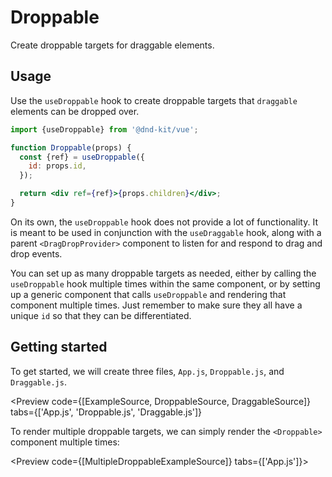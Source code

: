 
# Droppable

Create droppable targets for draggable elements.

<Preview of={Hero} hero />

## Usage

Use the `useDroppable` hook to create droppable targets that `draggable` elements can be dropped over.

```jsx
import {useDroppable} from '@dnd-kit/vue';

function Droppable(props) {
  const {ref} = useDroppable({
    id: props.id,
  });

  return <div ref={ref}>{props.children}</div>;
}
```

On its own, the `useDroppable` hook does not provide a lot of functionality. It is meant to be used in conjunction with the `useDraggable` hook, along with a parent `<DragDropProvider>` component to listen for and respond to drag and drop events.

You can set up as many droppable targets as needed, either by calling the `useDroppable` hook multiple times within the same component, or by setting up a generic component that calls `useDroppable` and rendering that component multiple times. Just remember to make sure they all have a unique `id` so that they can be differentiated.

## Getting started

To get started, we will create three files, `App.js`, `Droppable.js`, and `Draggable.js`.

<Preview
  code={[ExampleSource, DroppableSource, DraggableSource]}
  tabs={['App.js', 'Droppable.js', 'Draggable.js']}
>
  <Example />
</Preview>

To render multiple droppable targets, we can simply render the `<Droppable>` component multiple times:

<Preview code={[MultipleDroppableExampleSource]} tabs={['App.js']}>
  <MultipleDroppableExample />
</Preview>
